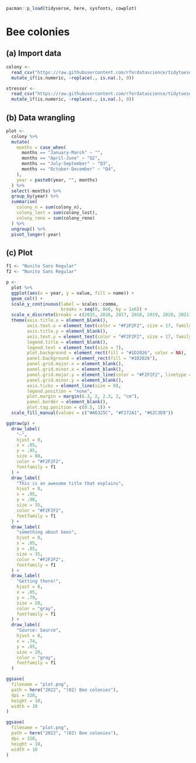 ```r
pacman::p_load(tidyverse, here, sysfonts, cowplot)
```

# Bee colonies

## (a) Import data

```r
colony <- 
  read_csv("https://raw.githubusercontent.com/rfordatascience/tidytuesday/master/data/2022/2022-01-11/colony.csv") %>% 
  mutate_if(is.numeric, ~replace(., is.na(.), 0))

stressor <- 
  read_csv("https://raw.githubusercontent.com/rfordatascience/tidytuesday/master/data/2022/2022-01-11/stressor.csv") %>% 
  mutate_if(is.numeric, ~replace(., is.na(.), 0))
```

## (b) Data wrangling

```r
plot <- 
  colony %>%
  mutate(
    months = case_when(
      months == "January-March" ~ "",
      months == "April-June" ~ "Q2",
      months == "July-September" ~ "Q3",
      months == "October-December" ~ "Q4",
    ),
    year = paste0(year, "", months)
  ) %>%
  select(-months) %>%
  group_by(year) %>%
  summarise(
    colony_n = sum(colony_n),
    colony_lost = sum(colony_lost),
    colony_reno = sum(colony_reno)
  ) %>%
  ungroup() %>%
  pivot_longer(-year)
```

## (c) Plot

```r
f1 <- "Nunito Sans Regular"
f2 <- "Nunito Sans Regular"
```

```r
p <- 
  plot %>% 
  ggplot(aes(x = year, y = value, fill = name)) +
  geom_col() + 
  scale_y_continuous(label = scales::comma,
                     breaks = seq(0, 8e6, by = 1e6)) + 
  scale_x_discrete(breaks = c(2015, 2016, 2017, 2018, 2019, 2020, 2021)) +
  theme(axis.title.x = element_blank(),
        axis.text.x = element_text(color = "#F2F2F2", size = 17, family = f2),
        axis.title.y = element_blank(),
        axis.text.y = element_text(color = "#F2F2F2", size = 17, family = f2),
        legend.title = element_blank(),
        legend.text = element_text(size = 7),
        plot.background = element_rect(fill = "#1D2026", color = NA),
        panel.background = element_rect(fill = "#1D2026"),
        panel.grid.major.x = element_blank(),
        panel.grid.minor.x = element_blank(),
        panel.grid.major.y = element_line(color = "#F2F2F2", linetype = "dashed", size = .2),
        panel.grid.minor.y = element_blank(),
        axis.ticks = element_line(size = 0),
        legend.position = "none",
        plot.margin = margin(6.3, 2, 2.3, 2, "cm"),
        panel.border = element_blank(),
        plot.tag.position = c(0.5, 1)) +
  scale_fill_manual(values = c("#A6325C", "#F272A1", "#62C3D9"))

ggdraw(p) +
  draw_label(
    "—",
    hjust = 0,
    x = .05,
    y = .95,
    size = 80,
    color = "#F2F2F2",
    fontfamily = f1
  ) +
  draw_label(
    "This is an awesome title that explains",
    hjust = 0,
    x = .05,
    y = .90,
    size = 35,
    color = "#F2F2F2",
    fontfamily = f1
  ) +
  draw_label(
    "something about bees",
    hjust = 0,
    x = .05,
    y = .85,
    size = 35,
    color = "#F2F2F2",
    fontfamily = f1
  ) +
  draw_label(
    "Getting there!",
    hjust = 0,
    x = .05,
    y = .79,
    size = 20,
    color = "gray",
    fontfamily = f1
  ) +
  draw_label(
    "Source: Source",
    hjust = 0,
    x = .74,
    y = .05,
    size = 20,
    color = "gray",
    fontfamily = f1
  )

ggsave(
  filename = "plot.png",
  path = here("2022", "(02) Bee colonies"),
  dpi = 320,
  height = 10,
  width = 10
)
```

```r
ggsave(
  filename = "plot.png",
  path = here("2022", "(02) Bee colonies"),
  dpi = 320,
  height = 10,
  width = 10
)
```
